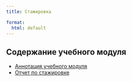 ```yaml
---
title: Стажировка

format:
  html: default
---
```



## Содержание учебного модуля

- [Аннотация учебного модуля](annotation.qmd)
- [Отчет по стажировке](credit.qmd)
